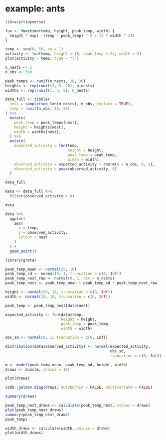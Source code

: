 # example: ants

```r
library(tidyverse)
```


```r
fun <- function(temp, height, peak_temp, width) {
  height * exp( -(temp - peak_temp) ^ 2 / (2 * width ^ 2))
}
```


```r
temp <- seq(0, 50, by = 1)
activity <- fun(temp, height = 10, peak_temp = 25, width = 5)
plot(activity ~ temp, type = "l")
```


```r
n_nests <- 5
n_obs <- 500

peak_temps <- runif(n_nests, 20, 30)
heights <- rep(runif(1, 5, 20), n_nests)
widths <- rep(runif(1, 3, 5), n_nests)

data_full <- tibble(
  nest = sample(seq_len(n_nests), n_obs, replace = TRUE),
  temp = runif(n_obs, 10, 50)
) %>%
  mutate(
    peak_temp = peak_temps[nest],
    height = heights[nest],
    width = widths[nest],
  ) %>%
  mutate(
    expected_activity = fun(temp,
                            height = height,
                            peak_temp = peak_temp,
                            width = width),
    observed_activity = expected_activity + rnorm(n = n_obs, 0, 1),
    observed_activity = pmax(observed_activity, 0)
  )

data_full
```


```r
data <- data_full %>%
  filter(observed_activity > 0)

data
```


```r
data %>%
  ggplot(
    aes(
      x = temp,
      y = observed_activity,
      colour = nest
    )
  ) +
  geom_point()
```


```r
library(greta)

peak_temp_mean <- normal(25, 10)
peak_temp_sd <- normal(0, 1, truncation = c(0, Inf))
peak_temp_nest_raw <- normal(0, 1, dim = n_nests)
peak_temp_nest <- peak_temp_mean + peak_temp_sd * peak_temp_nest_raw

height <- normal(20, 10, truncation = c(0, Inf))
width <- normal(10, 10, truncation = c(0, Inf))

peak_temp <- peak_temp_nest[data$nest]

expected_activity <- fun(data$temp,
                         height = height,
                         peak_temp = peak_temp,
                         width = width)

obs_sd <- normal(0, 1, truncation = c(0, Inf))

distribution(data$observed_activity) <- normal(expected_activity,
                                               obs_sd,
                                               truncation = c(0, Inf))
```


```r
m <- model(peak_temp_mean, peak_temp_sd, height, width)
draws <- mcmc(m, chains = 10)
```


```r
plot(draws)
```


```r
coda::gelman.diag(draws, autoburnin = FALSE, multivariate = FALSE)

summary(draws)
```


```r
peak_temp_nest_draws <- calculate(peak_temp_nest, values = draws)
plot(peak_temp_nest_draws)
summary(peak_temp_nest_draws)
peak_temps
```


```r
width_draws <- calculate(width, values = draws)
plot(width_draws)

```
